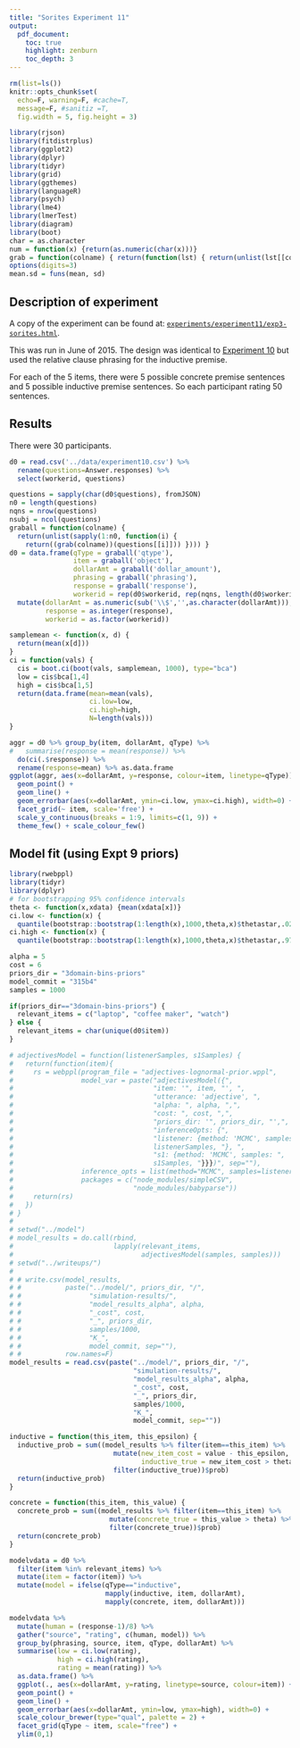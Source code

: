 ```yaml
---
title: "Sorites Experiment 11"
output:
  pdf_document:
    toc: true
    highlight: zenburn
    toc_depth: 3
---
```


```r
rm(list=ls())
knitr::opts_chunk$set(
  echo=F, warning=F, #cache=T, 
  message=F, #sanitiz =T, 
  fig.width = 5, fig.height = 3)
```


```r
library(rjson)
library(fitdistrplus)
library(ggplot2)
library(dplyr)
library(tidyr)
library(grid)
library(ggthemes)
library(languageR)
library(psych)
library(lme4)
library(lmerTest)
library(diagram)
library(boot)
char = as.character
num = function(x) {return(as.numeric(char(x)))}
grab = function(colname) { return(function(lst) { return(unlist(lst[[colname]])) }) }
options(digits=3)
mean.sd = funs(mean, sd)
```

## Description of experiment

A copy of the experiment can be found at: [`experiments/experiment11/exp3-sorites.html`](../experiments/experiment10/exp3-sorites.html).

This was run in June of 2015. The design was identical to [Experiment 10](experiment10.pdf) but used the relative clause phrasing for the inductive premise.

For each of the 5 items, there were 5 possible concrete premise sentences and 5 possible inductive premise sentences. So each participant rating 50 sentences.

## Results

There were 30 participants.

```r
d0 = read.csv('../data/experiment10.csv') %>%
  rename(questions=Answer.responses) %>%
  select(workerid, questions)

questions = sapply(char(d0$questions), fromJSON)
n0 = length(questions)
nqns = nrow(questions)
nsubj = ncol(questions)
graball = function(colname) {
  return(unlist(sapply(1:n0, function(i) {
    return((grab(colname))(questions[[i]])) }))) }
d0 = data.frame(qType = graball('qtype'),
                item = graball('object'),
                dollarAmt = graball('dollar_amount'),
                phrasing = graball('phrasing'),
                response = graball('response'),
                workerid = rep(d0$workerid, rep(nqns, length(d0$workerid)))) %>%
  mutate(dollarAmt = as.numeric(sub('\\$','',as.character(dollarAmt))),
         response = as.integer(response),
         workerid = as.factor(workerid))

samplemean <- function(x, d) {
  return(mean(x[d]))
}
ci = function(vals) {
  cis = boot.ci(boot(vals, samplemean, 1000), type="bca")
  low = cis$bca[1,4]
  high = cis$bca[1,5]
  return(data.frame(mean=mean(vals),
                    ci.low=low,
                    ci.high=high,
                    N=length(vals)))
}

aggr = d0 %>% group_by(item, dollarAmt, qType) %>%
#   summarise(response = mean(response)) %>%
  do(ci(.$response)) %>%
  rename(response=mean) %>% as.data.frame
ggplot(aggr, aes(x=dollarAmt, y=response, colour=item, linetype=qType)) +
  geom_point() +
  geom_line() +
  geom_errorbar(aes(x=dollarAmt, ymin=ci.low, ymax=ci.high), width=0) +
  facet_grid(~ item, scale='free') +
  scale_y_continuous(breaks = 1:9, limits=c(1, 9)) +
  theme_few() + scale_colour_few()
```

## Model fit (using Expt 9 priors)

```r
library(rwebppl)
library(tidyr)
library(dplyr)
# for bootstrapping 95% confidence intervals
theta <- function(x,xdata) {mean(xdata[x])}
ci.low <- function(x) {
  quantile(bootstrap::bootstrap(1:length(x),1000,theta,x)$thetastar,.025)}
ci.high <- function(x) {
  quantile(bootstrap::bootstrap(1:length(x),1000,theta,x)$thetastar,.975)}
```

```r
alpha = 5
cost = 6
priors_dir = "3domain-bins-priors"
model_commit = "315b4"
samples = 1000

if(priors_dir=="3domain-bins-priors") {
  relevant_items = c("laptop", "coffee maker", "watch")
} else {
  relevant_items = char(unique(d0$item))
}    

# adjectivesModel = function(listenerSamples, s1Samples) {
#   return(function(item){
#     rs = webppl(program_file = "adjectives-lognormal-prior.wppl",
#                 model_var = paste("adjectivesModel({",
#                                   "item: '", item, "', ",
#                                   "utterance: 'adjective', ",
#                                   "alpha: ", alpha, ",",
#                                   "cost: ", cost, ",",
#                                   "priors_dir: '", priors_dir, "',",
#                                   "inferenceOpts: {",
#                                   "listener: {method: 'MCMC', samples: ",
#                                   listenerSamples, "}, ",
#                                   "s1: {method: 'MCMC', samples: ",
#                                   s1Samples, "}}})", sep=""),
#                 inference_opts = list(method="MCMC", samples=listenerSamples),
#                 packages = c("node_modules/simpleCSV",
#                              "node_modules/babyparse"))
#     return(rs)
#   })
# }
# 
# setwd("../model")
# model_results = do.call(rbind,
#                         lapply(relevant_items,
#                                adjectivesModel(samples, samples)))
# setwd("../writeups/")
# 
# # write.csv(model_results,
# #           paste("../model/", priors_dir, "/",
# #                 "simulation-results/",
# #                 "model_results_alpha", alpha,
# #                 "_cost", cost,
# #                 "_", priors_dir,
# #                 samples/1000,
# #                 "K_",
# #                 model_commit, sep=""),
# #           row.names=F)
model_results = read.csv(paste("../model/", priors_dir, "/",
                               "simulation-results/",
                               "model_results_alpha", alpha,
                               "_cost", cost,
                               "_", priors_dir,
                               samples/1000,
                               "K_",
                               model_commit, sep=""))
```

```r
inductive = function(this_item, this_epsilon) {
  inductive_prob = sum((model_results %>% filter(item==this_item) %>%
                          mutate(new_item_cost = value - this_epsilon,
                                 inductive_true = new_item_cost > theta) %>%
                          filter(inductive_true))$prob)
  return(inductive_prob)
}

concrete = function(this_item, this_value) {
  concrete_prob = sum((model_results %>% filter(item==this_item) %>%
                         mutate(concrete_true = this_value > theta) %>%
                         filter(concrete_true))$prob)
  return(concrete_prob)
}
```

```r
modelvdata = d0 %>%
  filter(item %in% relevant_items) %>%
  mutate(item = factor(item)) %>%
  mutate(model = ifelse(qType=="inductive",
                        mapply(inductive, item, dollarAmt),
                        mapply(concrete, item, dollarAmt)))
```

```r
modelvdata %>%
  mutate(human = (response-1)/8) %>%
  gather("source", "rating", c(human, model)) %>%
  group_by(phrasing, source, item, qType, dollarAmt) %>%
  summarise(low = ci.low(rating),
            high = ci.high(rating),
            rating = mean(rating)) %>%
  as.data.frame() %>%
  ggplot(., aes(x=dollarAmt, y=rating, linetype=source, colour=item)) +
  geom_point() +
  geom_line() +
  geom_errorbar(aes(x=dollarAmt, ymin=low, ymax=high), width=0) +
  scale_colour_brewer(type="qual", palette = 2) +
  facet_grid(qType ~ item, scale="free") +
  ylim(0,1)
```